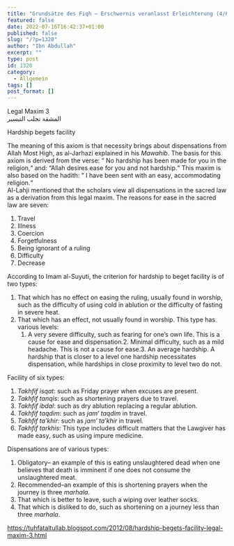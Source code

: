 ```yaml
---
title: "Grundsätze des Fiqh – Erschwernis veranlasst Erleichterung (4/6)"
featured: false
date: 2022-07-16T16:42:37+01:00
published: false
slug: "/?p=1320"
author: "Ibn Abdullah"
excerpt: ""
type: post
id: 1320
category:
  - Allgemein
tags: []
post_format: []
---
```


Legal Maxim 3  
المشقة تجلب التيسير

Hardship begets facility

The meaning of this axiom is that necessity brings about dispensations from Allah Most High, as al-Jarhazi explained in his _Mawahib_. The basis for this axiom is derived from the verse: “ No hardship has been made for you in the religion,“ and: “Allah desires ease for you and not hardship.“ This maxim is also based on the hadith: “ I have been sent with an easy, accommodating religion.“  
Al-Lahji mentioned that the scholars view all dispensations in the sacred law as a derivation from this legal maxim. The reasons for ease in the sacred law are seven:

1. Travel
2. Illness
3. Coercion
4. Forgetfulness
5. Being ignorant of a ruling
6. Difficulty
7. Decrease

According to Imam al-Suyuti, the criterion for hardship to beget facility is of two types:

1. That which has no effect on easing the ruling, usually found in worship, such as the difficulty of using cold in ablution or the difficulty of fasting in severe heat.
2. That which has an effect, not usually found in worship. This type has various levels:
   1. A very severe difficulty, such as fearing for one’s own life. This is a cause for ease and dispensation.2. Minimal difficulty, such as a mild headache. This is not a cause for ease.3. An average hardship. A hardship that is closer to a level one hardship necessitates dispensation, while hardships in close proximity to level two do not.

Facility of six types:

1. _Takhfif isqat_: such as Friday prayer when excuses are present.
2. _Takhfif tanqis_: such as shortening prayers due to travel.
3. _Takhfif ibdal_: such as dry ablution replacing a regular ablution.
4. _Takhfif taqdim_: such as _jam‘ taqdim_ in travel.
5. _Takhfif ta’khir_: such as _jam‘ ta’khir_ in travel.
6. _Takhfif tarkhis_: This type includes difficult matters that the Lawgiver has made easy, such as using impure medicine.

Dispensations are of various types:

1. Obligatory– an example of this is eating unslaughtered dead when one believes that death is imminent if one does not consume the unslaughtered meat.
2. Recommended–an example of this is shortening prayers when the journey is three _marhala_.
3. That which is better to leave, such a wiping over leather socks.
4. That which is disliked to do, such as shortening on a journey less than three _marhala_.

https://tuhfataltullab.blogspot.com/2012/08/hardship-begets-facility-legal-maxim-3.html
